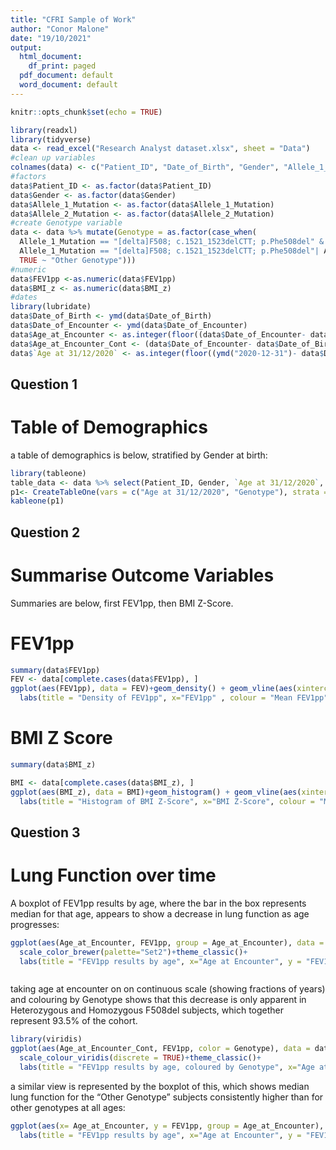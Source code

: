 ```yaml
---
title: "CFRI Sample of Work"
author: "Conor Malone"
date: "19/10/2021"
output:
  html_document:
    df_print: paged
  pdf_document: default
  word_document: default
---
```


```r
knitr::opts_chunk$set(echo = TRUE)
```


```r
library(readxl)
library(tidyverse)
data <- read_excel("Research Analyst dataset.xlsx", sheet = "Data")
#clean up variables
colnames(data) <- c("Patient_ID", "Date_of_Birth", "Gender", "Allele_1_Mutation", "Allele_2_Mutation", "Date_of_Encounter", "FEV1pp", "BMI_z")
#factors
data$Patient_ID <- as.factor(data$Patient_ID)
data$Gender <- as.factor(data$Gender)
data$Allele_1_Mutation <- as.factor(data$Allele_1_Mutation)
data$Allele_2_Mutation <- as.factor(data$Allele_2_Mutation)
#create Genotype variable
data <- data %>% mutate(Genotype = as.factor(case_when(
  Allele_1_Mutation == "[delta]F508; c.1521_1523delCTT; p.Phe508del" & Allele_2_Mutation == "[delta]F508; c.1521_1523delCTT; p.Phe508del"~ "Homozygous F508del",
  Allele_1_Mutation == "[delta]F508; c.1521_1523delCTT; p.Phe508del"| Allele_2_Mutation == "[delta]F508; c.1521_1523delCTT; p.Phe508del"  ~ "Heterozygous F508del",
  TRUE ~ "Other Genotype"))) 
#numeric
data$FEV1pp <-as.numeric(data$FEV1pp)
data$BMI_z <- as.numeric(data$BMI_z)
#dates
library(lubridate)
data$Date_of_Birth <- ymd(data$Date_of_Birth)
data$Date_of_Encounter <- ymd(data$Date_of_Encounter)
data$Age_at_Encounter <- as.integer(floor((data$Date_of_Encounter- data$Date_of_Birth)/365))
data$Age_at_Encounter_Cont <- (data$Date_of_Encounter- data$Date_of_Birth)/365
data$`Age at 31/12/2020` <- as.integer(floor((ymd("2020-12-31")- data$Date_of_Birth)/365))
```

## Question 1

# Table of Demographics

a table of demographics is below, stratified by Gender at birth:

```r
library(tableone)
table_data <- data %>% select(Patient_ID, Gender, `Age at 31/12/2020`, Genotype) %>% group_by(Patient_ID) %>% unique
p1<- CreateTableOne(vars = c("Age at 31/12/2020", "Genotype"), strata = "Gender", addOverall = TRUE, data=table_data, test = FALSE)
kableone(p1)
```

## Question 2
# Summarise Outcome Variables 

Summaries are below, first FEV1pp, then BMI Z-Score.

# FEV1pp

```r
summary(data$FEV1pp)
FEV <- data[complete.cases(data$FEV1pp), ] 
ggplot(aes(FEV1pp), data = FEV)+geom_density() + geom_vline(aes(xintercept = mean(FEV1pp),color = "darkred"))+theme_classic()+
  labs(title = "Density of FEV1pp", x="FEV1pp" , colour = "Mean FEV1pp" )

```

# BMI Z Score

```r
summary(data$BMI_z)
```

```r
BMI <- data[complete.cases(data$BMI_z), ] 
ggplot(aes(BMI_z), data = BMI)+geom_histogram() + geom_vline(aes(xintercept = mean(BMI_z), color = "darkred"))+theme_classic()+
  labs(title = "Histogram of BMI Z-Score", x="BMI Z-Score", colour = "Mean BMI Z-Score" )

```

## Question 3
# Lung Function over time

A boxplot of FEV1pp results by age, where the bar in the box represents median for that age, appears to show a decrease in lung function as age progresses:

```r
ggplot(aes(Age_at_Encounter, FEV1pp, group = Age_at_Encounter), data = data)+geom_boxplot()+xlim(c(4,30)) +
  scale_color_brewer(palette="Set2")+theme_classic()+
  labs(title = "FEV1pp results by age", x="Age at Encounter", y = "FEV1pp Result" )



```

taking age at encounter on on continuous scale (showing fractions of years) and colouring by Genotype shows that this decrease is only apparent in Heterozygous and Homozygous F508del subjects, which together represent 93.5% of the cohort.

```r
library(viridis)
ggplot(aes(Age_at_Encounter_Cont, FEV1pp, color = Genotype), data = data)+geom_point()+geom_smooth(method="lm")+xlim(c(4,30)) +
  scale_colour_viridis(discrete = TRUE)+theme_classic()+
  labs(title = "FEV1pp results by age, coloured by Genotype", x="Age at Encounter (Continuous Scale)", y = "FEV1pp Result" )

```

a similar view is represented by the boxplot of this, which shows median lung function for the "Other Genotype" subjects consistently higher than for other genotypes at all ages:

```r
ggplot(aes(x= Age_at_Encounter, y = FEV1pp, group = Age_at_Encounter), data = data)+geom_boxplot()+theme_classic()+facet_wrap(~Genotype)+
  labs(title = "FEV1pp results by age", x="Age at Encounter", y = "FEV1pp Result" )



```
